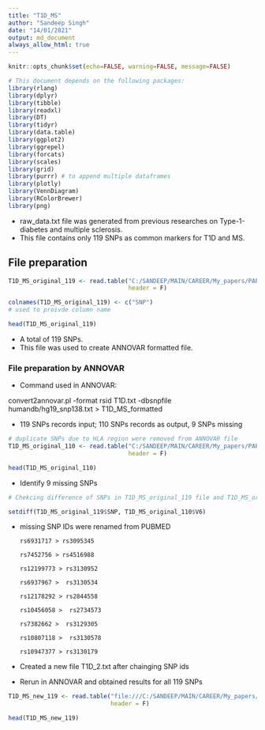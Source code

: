 ```yaml
---
title: "T1D_MS"
author: "Sandeep Singh"
date: "14/01/2021"
output: md_document
always_allow_html: true
---
```


```r
knitr::opts_chunk$set(echo=FALSE, warning=FALSE, message=FALSE)
```

```r
# This document depends on the following packages:
library(rlang)
library(dplyr)
library(tibble)
library(readxl)
library(DT)
library(tidyr)
library(data.table)
library(ggplot2)
library(ggrepel)
library(forcats)
library(scales)
library(grid)
library(purrr) # to append multiple dataframes
library(plotly)
library(VennDiagram)
library(RColorBrewer)
library(png)
```

* raw_data.txt file was generated from previous researches on Type-1-diabetes and multiple sclerosis.  
* This file contains only 119 SNPs as common markers for T1D and MS. 

## File preparation
```r
T1D_MS_original_119 <- read.table("C:/SANDEEP/MAIN/CAREER/My_papers/PAPERS_in_PROGRESS/T1D_MS/T1D_MS_new/T1D.txt",
                                  header = F) 

colnames(T1D_MS_original_119) <- c("SNP")
# used to proivde column name

head(T1D_MS_original_119)
```

* A total of 119 SNPs.
* This file was used to create ANNOVAR formatted file.

### File preparation by ANNOVAR
* Command used in ANNOVAR: 

convert2annovar.pl -format rsid T1D.txt -dbsnpfile humandb/hg19_snp138.txt > T1D_MS_formatted

* 119 SNPs records input; 110 SNPs records as output, 9 SNPs missing

```r
# duplicate SNPs due to HLA region were removed from ANNOVAR file
T1D_MS_original_110 <- read.table("C:/SANDEEP/MAIN/CAREER/My_papers/PAPERS_in_PROGRESS/T1D_MS/T1D_MS_new/T1D_MS_formatted.txt",
                                  header = F)

head(T1D_MS_original_110)
```

* Identify 9 missing SNPs

```r
# Chekcing difference of SNPs in T1D_MS_original_119 file and T1D_MS_original_110 file

setdiff(T1D_MS_original_119$SNP, T1D_MS_original_110$V6)
```

* missing SNP IDs were renamed from PUBMED

      rs6931717 > rs3095345
      
      rs7452756 > rs4516988
      
      rs12199773 > rs3130952
      
      rs6937967 >  rs3130534
      
      rs12178292 > rs2844558
      
      rs10456058 >  rs2734573
      
      rs7382662 >  rs3129305
      
      rs10807118 >  rs3130578
      
      rs10947377 > rs3130179
      
* Created a new file T1D_2.txt after chainging SNP ids
* Rerun in ANNOVAR and obtained results for all 119 SNPs 

```r
T1D_MS_new_119 <- read.table("file:///C:/SANDEEP/MAIN/CAREER/My_papers/PAPERS_in_PROGRESS/T1D_MS/T1D_MS_new/T1D_MS_formatted_2.txt", 
                             header = F)

head(T1D_MS_new_119)
```      